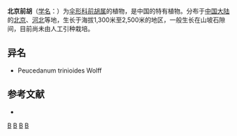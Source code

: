 {{NoteTA|G1=LS}}
{{Speciesbox 
| genus = Peucedanum
| species = caespitosum
| authority = Wolff
}}
'''北京前胡'''（[[学名|学名]]：{{lang|la|''Peucedanum caespitosum''}}）为[[伞形科|伞形科]][[前胡属|前胡属]]的植物，是中国的特有植物。分布于[[中国大陆|中国大陆]]的[[北京|北京]]、[[河北|河北]]等地，生长于海拔1,300米至2,500米的地区，一般生长在山坡石隙间，目前尚未由人工引种栽培。

== 异名 ==
* Peucedanum trinioides Wolff

== 参考文献 ==
<div class="references-small">
* {{cite web| url =http://www.bioinfo.cn/db05/KmzwSpecies.php?action=view&id=22973| title =北京前胡| work =《中国高等植物数据库全库》| publisher =中国科学院微生物研究所| author =昆明植物研究所| accessdate =2009-02-25| deadurl =yes| archiveurl =https://web.archive.org/web/20160305073714/http://www.bioinfo.cn/db05/KmzwSpecies.php?action=view&id=22973| archivedate =2016-03-05}}
</div>
{{Taxonbar|from=Q10902049}}

[[Category:前胡属|B]]
[[Category:中國特有植物|B]]
[[Category:北京植物|B]]
[[Category:河北植物|B]]


{{Apiales-stub}}